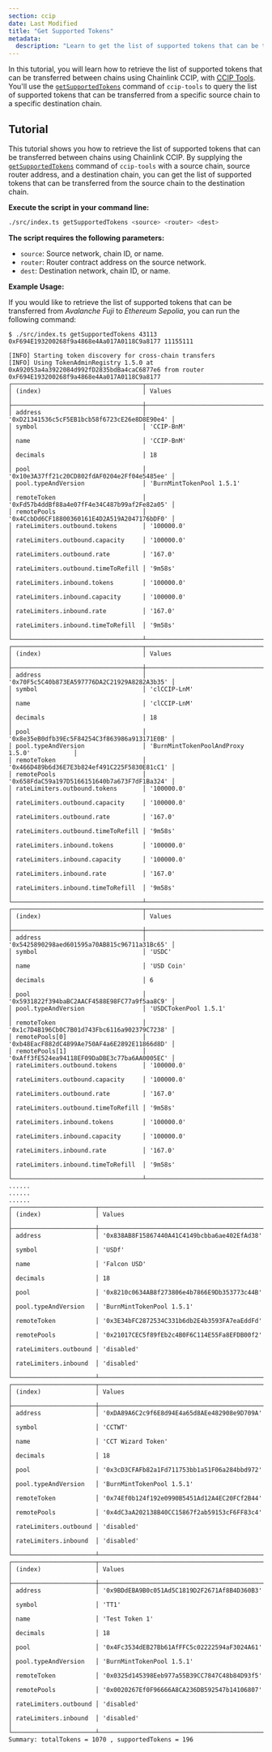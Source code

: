```yaml
---
section: ccip
date: Last Modified
title: "Get Supported Tokens"
metadata:
  description: "Learn to get the list of supported tokens that can be transferred between chains using Chainlink CCIP. Provide source/destination chains and source router address to retrieve the supported tokens."
---
```



In this tutorial, you will learn how to retrieve the list of supported tokens that can be transferred between chains using Chainlink CCIP, with [CCIP Tools](https://github.com/smartcontractkit/ccip-tools-ts). You'll use the [`getSupportedTokens`](https://github.com/smartcontractkit/ccip-tools-ts/blob/main/README.md#getsupportedtokens) command of `ccip-tools` to query the list of supported tokens that can be transferred from a specific source chain to a specific destination chain.

## Tutorial

This tutorial shows you how to retrieve the list of supported tokens that can be transferred between chains using Chainlink CCIP. By supplying the [`getSupportedTokens`](https://github.com/smartcontractkit/ccip-tools-ts/blob/main/README.md#getsupportedtokens) command of `ccip-tools` with a source chain, source router address, and a destination chain, you can get the list of supported tokens that can be transferred from the source chain to the destination chain.

**Execute the script in your command line:**

```bash
./src/index.ts getSupportedTokens <source> <router> <dest>
```

**The script requires the following parameters:**

- `source`: Source network, chain ID, or name.
- `router`: Router contract address on the source network.
- `dest`: Destination network, chain ID, or name.

**Example Usage:**

If you would like to retrieve the list of supported tokens that can be transferred from _Avalanche Fuji_ to _Ethereum Sepolia_, you can run the following command:

```text
$ ./src/index.ts getSupportedTokens 43113 0xF694E193200268f9a4868e4Aa017A0118C9a8177 11155111

[INFO] Starting token discovery for cross-chain transfers
[INFO] Using TokenAdminRegistry 1.5.0 at 0xA92053a4a3922084d992fD2835bdBa4caC6877e6 from router 0xF694E193200268f9a4868e4Aa017A0118C9a8177
┌────────────────────────────────────┬──────────────────────────────────────────────┐
│ (index)                            │ Values                                       │
├────────────────────────────────────┼──────────────────────────────────────────────┤
│ address                            │ '0xD21341536c5cF5EB1bcb58f6723cE26e8D8E90e4' │
│ symbol                             │ 'CCIP-BnM'                                   │
│ name                               │ 'CCIP-BnM'                                   │
│ decimals                           │ 18                                           │
│ pool                               │ '0x10e3A37ff21c20CD802fdAF0204e2Ff04e5485ee' │
│ pool.typeAndVersion                │ 'BurnMintTokenPool 1.5.1'                    │
│ remoteToken                        │ '0xFd57b4ddBf88a4e07fF4e34C487b99af2Fe82a05' │
│ remotePools                        │ '0x4CcbDd6CF18800360161E4D2A519A2047176bDF0' │
│ rateLimiters.outbound.tokens       │ '100000.0'                                   │
│ rateLimiters.outbound.capacity     │ '100000.0'                                   │
│ rateLimiters.outbound.rate         │ '167.0'                                      │
│ rateLimiters.outbound.timeToRefill │ '9m58s'                                      │
│ rateLimiters.inbound.tokens        │ '100000.0'                                   │
│ rateLimiters.inbound.capacity      │ '100000.0'                                   │
│ rateLimiters.inbound.rate          │ '167.0'                                      │
│ rateLimiters.inbound.timeToRefill  │ '9m58s'                                      │
└────────────────────────────────────┴──────────────────────────────────────────────┘
┌────────────────────────────────────┬──────────────────────────────────────────────┐
│ (index)                            │ Values                                       │
├────────────────────────────────────┼──────────────────────────────────────────────┤
│ address                            │ '0x70F5c5C40b873EA597776DA2C21929A8282A3b35' │
│ symbol                             │ 'clCCIP-LnM'                                 │
│ name                               │ 'clCCIP-LnM'                                 │
│ decimals                           │ 18                                           │
│ pool                               │ '0x8e35eB0dfb39Ec5F84254C3f863986a913171E0B' │
│ pool.typeAndVersion                │ 'BurnMintTokenPoolAndProxy 1.5.0'            │
│ remoteToken                        │ '0x466D489b6d36E7E3b824ef491C225F5830E81cC1' │
│ remotePools                        │ '0x658FdaC59a197D5166151640b7a673F7dF1Ba324' │
│ rateLimiters.outbound.tokens       │ '100000.0'                                   │
│ rateLimiters.outbound.capacity     │ '100000.0'                                   │
│ rateLimiters.outbound.rate         │ '167.0'                                      │
│ rateLimiters.outbound.timeToRefill │ '9m58s'                                      │
│ rateLimiters.inbound.tokens        │ '100000.0'                                   │
│ rateLimiters.inbound.capacity      │ '100000.0'                                   │
│ rateLimiters.inbound.rate          │ '167.0'                                      │
│ rateLimiters.inbound.timeToRefill  │ '9m58s'                                      │
└────────────────────────────────────┴──────────────────────────────────────────────┘
┌────────────────────────────────────┬──────────────────────────────────────────────┐
│ (index)                            │ Values                                       │
├────────────────────────────────────┼──────────────────────────────────────────────┤
│ address                            │ '0x5425890298aed601595a70AB815c96711a31Bc65' │
│ symbol                             │ 'USDC'                                       │
│ name                               │ 'USD Coin'                                   │
│ decimals                           │ 6                                            │
│ pool                               │ '0x5931822f394baBC2AACF4588E98FC77a9f5aa8C9' │
│ pool.typeAndVersion                │ 'USDCTokenPool 1.5.1'                        │
│ remoteToken                        │ '0x1c7D4B196Cb0C7B01d743Fbc6116a902379C7238' │
│ remotePools[0]                     │ '0xb48EacF882dC4899Ae750AF4a6E2892E11866d8D' │
│ remotePools[1]                     │ '0xAff3fE524ea94118EF09DaDBE3c77ba6AA0005EC' │
│ rateLimiters.outbound.tokens       │ '100000.0'                                   │
│ rateLimiters.outbound.capacity     │ '100000.0'                                   │
│ rateLimiters.outbound.rate         │ '167.0'                                      │
│ rateLimiters.outbound.timeToRefill │ '9m58s'                                      │
│ rateLimiters.inbound.tokens        │ '100000.0'                                   │
│ rateLimiters.inbound.capacity      │ '100000.0'                                   │
│ rateLimiters.inbound.rate          │ '167.0'                                      │
│ rateLimiters.inbound.timeToRefill  │ '9m58s'                                      │
└────────────────────────────────────┴──────────────────────────────────────────────┘
......
......
......
┌───────────────────────┬──────────────────────────────────────────────┐
│ (index)               │ Values                                       │
├───────────────────────┼──────────────────────────────────────────────┤
│ address               │ '0x838AB8F15867440A41C4149bcbba6ae402EfAd38' │
│ symbol                │ 'USDf'                                       │
│ name                  │ 'Falcon USD'                                 │
│ decimals              │ 18                                           │
│ pool                  │ '0x8210c0634AB8f273806e4b7866E9Db353773c44B' │
│ pool.typeAndVersion   │ 'BurnMintTokenPool 1.5.1'                    │
│ remoteToken           │ '0x3E34bFC2872534C331b6db2E4b3593FA7eaEddFd' │
│ remotePools           │ '0x21017CEC5f89fEb2c4B0F6C114E55Fa8EFDB00f2' │
│ rateLimiters.outbound │ 'disabled'                                   │
│ rateLimiters.inbound  │ 'disabled'                                   │
└───────────────────────┴──────────────────────────────────────────────┘
┌───────────────────────┬──────────────────────────────────────────────┐
│ (index)               │ Values                                       │
├───────────────────────┼──────────────────────────────────────────────┤
│ address               │ '0xDA89A6C2c9f6E8d94E4a65d8AEe482908e9D709A' │
│ symbol                │ 'CCTWT'                                      │
│ name                  │ 'CCT Wizard Token'                           │
│ decimals              │ 18                                           │
│ pool                  │ '0x3cD3CFAFb82a1Fd711753bb1a51F06a284bbd972' │
│ pool.typeAndVersion   │ 'BurnMintTokenPool 1.5.1'                    │
│ remoteToken           │ '0x74Ef0b124f192e0990B5451Ad12A4EC20FCf2B44' │
│ remotePools           │ '0x4dC3aA202138B40CC15867f2ab59153cF6FF83c4' │
│ rateLimiters.outbound │ 'disabled'                                   │
│ rateLimiters.inbound  │ 'disabled'                                   │
└───────────────────────┴──────────────────────────────────────────────┘
┌───────────────────────┬──────────────────────────────────────────────┐
│ (index)               │ Values                                       │
├───────────────────────┼──────────────────────────────────────────────┤
│ address               │ '0x9BDdEBA9B0c051Ad5C1819D2F2671Af8B4D360B3' │
│ symbol                │ 'TT1'                                        │
│ name                  │ 'Test Token 1'                               │
│ decimals              │ 18                                           │
│ pool                  │ '0x4Fc3534dEB27Bb61AfFFC5c02222594aF3024A61' │
│ pool.typeAndVersion   │ 'BurnMintTokenPool 1.5.1'                    │
│ remoteToken           │ '0x0325d145398Eeb977a55B39CC7847C48b84D93f5' │
│ remotePools           │ '0x0020267Ef0F96666A8CA236DB592547b14106807' │
│ rateLimiters.outbound │ 'disabled'                                   │
│ rateLimiters.inbound  │ 'disabled'                                   │
└───────────────────────┴──────────────────────────────────────────────┘
Summary: totalTokens = 1070 , supportedTokens = 196
```
